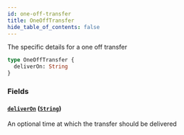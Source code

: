 ```yaml
---
id: one-off-transfer
title: OneOffTransfer
hide_table_of_contents: false
---
```



The specific details for a one off transfer

```graphql
type OneOffTransfer {
  deliverOn: String
}
```


### Fields

#### [`deliverOn`](#) ([`String`](/mainnet/api/graphql/scalars/string))

An optional time at which the transfer should be delivered




